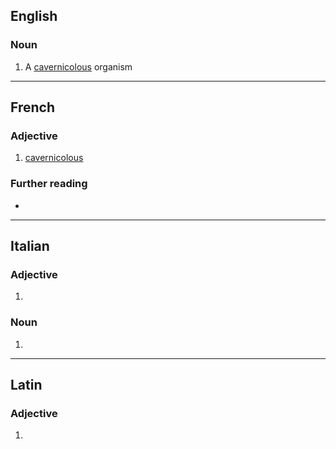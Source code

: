 ==English==

===Noun===
{{en-noun}}

# {{lb|en|biology}} A [[cavernicolous]] organism

----

==French==

===Adjective===
{{fr-adj}}

# [[cavernicolous]]

===Further reading===
* {{R:TLFi}}

----

==Italian==

===Adjective===
{{head|it|adjective form}}

# {{feminine plural of|it|cavernicolo}}

===Noun===
{{head|it|noun plural form|g=f}}

# {{plural of|it|cavernicola}}

----

==Latin==

===Adjective===
{{la-adj-form|cavernicole}}

# {{inflection of|la|cavernicolus||voc|m|s}}